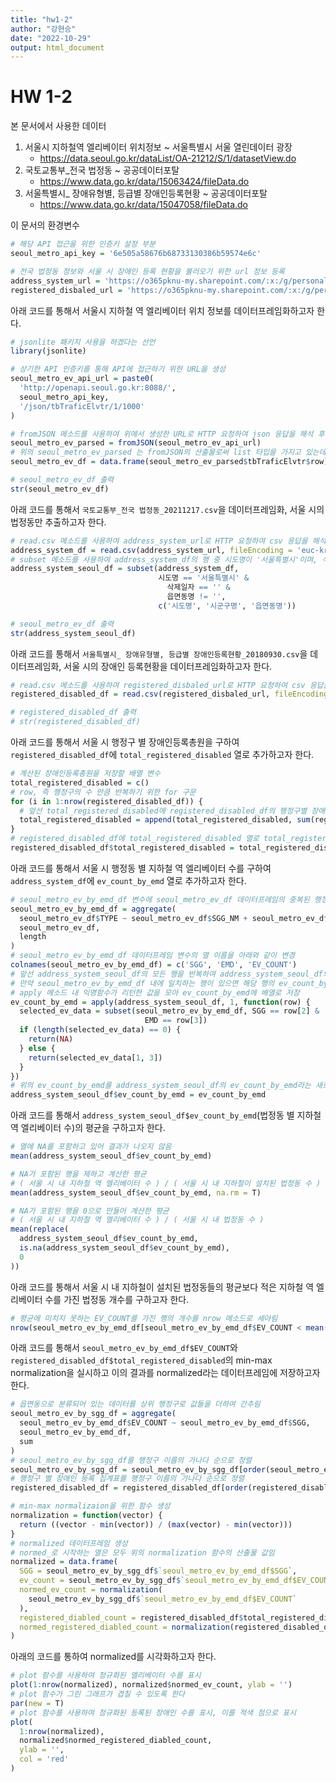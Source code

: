 ```yaml
---
title: "hw1-2"
author: "강현승"
date: "2022-10-29"
output: html_document
---
```


# HW 1-2

본 문서에서 사용한 데이터

1. 서울시 지하철역 엘리베이터 위치정보 ~ 서울특별시 서울 열린데이터 광장
    - [https://data.seoul.go.kr/dataList/OA-21212/S/1/datasetView.do](https://data.seoul.go.kr/dataList/OA-21212/S/1/datasetView.do)
2. 국토교통부_전국 법정동 ~ 공공데이터포탈
    - [https://www.data.go.kr/data/15063424/fileData.do](https://www.data.go.kr/data/15063424/fileData.do)
3. 서울특별시_ 장애유형별, 등급별 장애인등록현황 ~ 공공데이터포탈
    - [https://www.data.go.kr/data/15047058/fileData.do](https://www.data.go.kr/data/15047058/fileData.do)

이 문서의 환경변수

```r
# 해당 API 접근을 위한 인증키 설정 부분
seoul_metro_api_key = '6e505a58676b68733130386b59574e6c'

# 전국 법정동 정보와 서울 시 장애인 등록 현황을 불러오기 위한 url 정보 등록
address_system_url = 'https://o365pknu-my.sharepoint.com/:x:/g/personal/khskeb0513_office_pknu_ac_kr/EZRYyrzarnJOmCNEOkZhr44BwpfzeHs_Oe-ej0VCuHo0sQ?e=CcLUbS&download=1'
registered_disbaled_url = 'https://o365pknu-my.sharepoint.com/:x:/g/personal/khskeb0513_office_pknu_ac_kr/EdvnKIClFdVEgAnqRiPcfmcBNFHkRtTvgN7TTPXsV6io8Q?e=N6Aogj&download=1'
```

아래 코드를 통해서 서울시 지하철 역 엘리베이터 위치 정보를 데이터프레임화하고자 한다.

```r
# jsonlite 패키지 사용을 하겠다는 선언
library(jsonlite)

# 상기한 API 인증키를 통해 API에 접근하기 위한 URL을 생성
seoul_metro_ev_api_url = paste0(
  'http://openapi.seoul.go.kr:8088/',
  seoul_metro_api_key,
  '/json/tbTraficElvtr/1/1000'
)

# fromJSON 메소드를 사용하여 위에서 생성한 URL로 HTTP 요청하여 json 응답을 해석 후 메모리에 저장
seoul_metro_ev_parsed = fromJSON(seoul_metro_ev_api_url)
# 위의 seoul_metro_ev_parsed 는 fromJSON의 산출물로써 list 타입을 가지고 있는데, nested하므로 하위의 tbTraficElvtr > row 내의 list들을 데이터프레임화하는 과정이다.
seoul_metro_ev_df = data.frame(seoul_metro_ev_parsed$tbTraficElvtr$row)

# seoul_metro_ev_df 출력
str(seoul_metro_ev_df)
```

아래 코드를 통해서 `국토교통부_전국 법정동_20211217.csv`을 데이터프레임화, 서울 시의 법정동만 추출하고자 한다.

```r
# read.csv 메소드를 사용하여 address_system_url로 HTTP 요청하여 csv 응답을 해석 후 메모리에 저장
address_system_df = read.csv(address_system_url, fileEncoding = 'euc-kr')
# subset 메소드를 사용하여 address_system_df의 행 중 시도명이 '서울특별시'이며, 삭제일자가 비어있고, 읍면동이 비어있지 않은 행을 선택하여 address_system_seoul_df 변수에 저장
address_system_seoul_df = subset(address_system_df,
                                 시도명 == '서울특별시' &
                                   삭제일자 == '' &
                                   읍면동명 != '',
                                 c('시도명', '시군구명', '읍면동명'))

# seoul_metro_ev_df 출력
str(address_system_seoul_df)
```

아래 코드를 통해서 `서울특별시_ 장애유형별, 등급별 장애인등록현황_20180930.csv`을 데이터프레임화, 서울 시의 장애인 등록현황을 데이터프레임화하고자 한다.

```r
# read.csv 메소드를 사용하여 registered_disbaled_url로 HTTP 요청하여 csv 응답을 해석 후 메모리에 저장
registered_disabled_df = read.csv(registered_disbaled_url, fileEncoding = 'euc-kr')

# registered_disabled_df 출력
# str(registered_disabled_df)
```

아래 코드를 통해서 서울 시 행정구 별 장애인등록총원을 구하여 `registered_disabled_df`에 `total_registered_disabled` 열로 추가하고자 한다.

```r
# 계산된 장애인등록총원을 저장할 배열 변수
total_registered_disabled = c()
# row, 즉 행정구의 수 만큼 반복하기 위한 for 구문
for (i in 1:nrow(registered_disabled_df)) {
  # 앞선 total_registered_disabled에 registered_disabled_df의 행정구별 장애등급별 장애인 수를 합하여 배열의 마지막 원소로 추가
  total_registered_disabled = append(total_registered_disabled, sum(registered_disabled_df[i,][2:76]))
}
# registered_disabled_df에 total_registered_disabled 열로 total_registered_disabled 변수의 값을 추가
registered_disabled_df$total_registered_disabled = total_registered_disabled
```

아래 코드를 통해서 서울 시 행정동 별 지하철 역 엘리베이터 수를 구하여 `address_system_df`에 `ev_count_by_emd` 열로 추가하고자 한다.

```r
# seoul_metro_ev_by_emd_df 변수에 seoul_metro_ev_df 데이터프레임의 중복된 행정구와 법정동명을 가지고 있는 행들을 분류하여 그 개수를 저장
seoul_metro_ev_by_emd_df = aggregate(
  seoul_metro_ev_df$TYPE ~ seoul_metro_ev_df$SGG_NM + seoul_metro_ev_df$EMD_NM,
  seoul_metro_ev_df,
  length
)
# seoul_metro_ev_by_emd_df 데이터프레임 변수의 열 이름을 아래와 같이 변경
colnames(seoul_metro_ev_by_emd_df) = c('SGG', 'EMD', 'EV_COUNT')
# 앞선 address_system_seoul_df의 모든 행을 반복하여 address_system_seoul_df의 행 내 행정구 및 법정동 이름과 일치하는 seoul_metro_ev_by_emd_df의 행을 찾는다
# 만약 seoul_metro_ev_by_emd_df 내에 일치하는 행이 있으면 해당 행의 ev_count_by_emd (법정동에 따른 지하철 역 엘리베이터 수) 값을 리턴, 없으면 NA 리턴
# apply 메소드 내 익명함수가 리턴한 값을 모아 ev_count_by_emd에 배열로 저장
ev_count_by_emd = apply(address_system_seoul_df, 1, function(row) {
  selected_ev_data = subset(seoul_metro_ev_by_emd_df, SGG == row[2] &
                              EMD == row[3])
  if (length(selected_ev_data) == 0) {
    return(NA)
  } else {
    return(selected_ev_data[1, 3])
  }
})
# 위의 ev_count_by_emd를 address_system_seoul_df의 ev_count_by_emd라는 새로운 열의 데이터로 설정
address_system_seoul_df$ev_count_by_emd = ev_count_by_emd
```

아래 코드를 통해서 `address_system_seoul_df$ev_count_by_emd`(법정동 별 지하철 역 엘리베이터 수)의 평균을 구하고자 한다.

```r
# 열에 NA를 포함하고 있어 결과가 나오지 않음
mean(address_system_seoul_df$ev_count_by_emd)

# NA가 포함된 행을 제하고 계산한 평균
# ( 서울 시 내 지하철 역 엘리베이터 수 ) / ( 서울 시 내 지하철이 설치된 법정동 수 )
mean(address_system_seoul_df$ev_count_by_emd, na.rm = T)

# NA가 포함된 행을 0으로 만들어 계산한 평균
# ( 서울 시 내 지하철 역 엘리베이터 수 ) / ( 서울 시 내 법정동 수 )
mean(replace(
  address_system_seoul_df$ev_count_by_emd,
  is.na(address_system_seoul_df$ev_count_by_emd),
  0
))
```

아래 코드를 통해서 서울 시 내 지하철이 설치된 법정동들의 평균보다 적은 지하철 역 엘리베이터 수를 가진 법정동 개수를 구하고자 한다.

```r
# 평균에 미치지 못하는 EV_COUNT를 가진 행의 개수를 nrow 메소드로 세아림
nrow(seoul_metro_ev_by_emd_df[seoul_metro_ev_by_emd_df$EV_COUNT < mean(seoul_metro_ev_by_emd_df$EV_COUNT),])
```

아래 코드를 통해서 `seoul_metro_ev_by_emd_df$EV_COUNT`와 `registered_disabled_df$total_registered_disabled`의 min-max normalization을 실시하고 이의 결과를 normalized라는 데이터프레임에 저장하고자 한다.

```r
# 읍면동으로 분류되어 있는 데이터를 상위 행정구로 값들을 더하여 간추림
seoul_metro_ev_by_sgg_df = aggregate(
  seoul_metro_ev_by_emd_df$EV_COUNT ~ seoul_metro_ev_by_emd_df$SGG,
  seoul_metro_ev_by_emd_df,
  sum
)
# seoul_metro_ev_by_sgg_df를 행정구 이름의 가나다 순으로 정렬
seoul_metro_ev_by_sgg_df = seoul_metro_ev_by_sgg_df[order(seoul_metro_ev_by_sgg_df$`seoul_metro_ev_by_emd_df$SGG`), ]
# 행정구 별 장애인 등록 집계표를 행정구 이름의 가나다 순으로 정렬
registered_disabled_df = registered_disabled_df[order(registered_disabled_df$유형.등급.),]

# min-max normalizaion을 위한 함수 생성
normalization = function(vector) {
  return ((vector - min(vector)) / (max(vector) - min(vector)))
}
# normalized 데이터프레임 생성
# normed_로 시작하는 열은 모두 위의 normalization 함수의 산출물 값임
normalized = data.frame(
  SGG = seoul_metro_ev_by_sgg_df$`seoul_metro_ev_by_emd_df$SGG`,
  ev_count = seoul_metro_ev_by_sgg_df$`seoul_metro_ev_by_emd_df$EV_COUNT`,
  normed_ev_count = normalization(
    seoul_metro_ev_by_sgg_df$`seoul_metro_ev_by_emd_df$EV_COUNT`
  ),
  registered_diabled_count = registered_disabled_df$total_registered_disabled,
  normed_registered_diabled_count = normalization(registered_disabled_df$total_registered_disabled)
)
```

아래의 코드를 통하여 normalized를 시각화하고자 한다.

```r
# plot 함수를 사용하여 정규화된 엘리베이터 수를 표시
plot(1:nrow(normalized), normalized$normed_ev_count, ylab = '')
# plot 함수가 그린 그래프가 겹칠 수 있도록 한다
par(new = T)
# plot 함수를 사용하여 정규화된 등록된 장애인 수를 표시, 이를 적색 점으로 표시
plot(
  1:nrow(normalized),
  normalized$normed_registered_diabled_count,
  ylab = '',
  col = 'red'
)
```